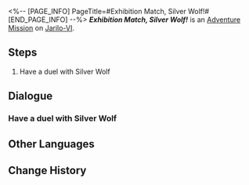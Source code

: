 <%-- [PAGE_INFO]
PageTitle=#Exhibition Match, Silver Wolf!#
[END_PAGE_INFO] --%>
{{Stub|Dialogue.}}
{{Mission Infobox
|id            = 8014147
|title         = 
|image         = <!--Mission Exhibition Match, Silver Wolf!.png-->
|type          = Adventure
|event_name    = 
|chapter       = 
|requirements  = 
|summary       = <!--official mission summary from Fate's Atlas-->
|characters    = Trailblazer; Venue Broadcast
|startLocation = [[Jarilo-VI]] - [[Old Weapon Testing Ground]]
|world         = Jarilo-VI
|area          = Old Weapon Testing Ground
|prev          = 
|next          = 
|rewards       = 
}}
'''''Exhibition Match, Silver Wolf!''''' is an [[Adventure Mission]] on [[Jarilo-VI]].

==Steps==
# Have a duel with Silver Wolf

<!--
==Gameplay Notes==

--><!--
==Trial Character==

-->
==Dialogue==
{{Stub Dialogue}}
===Have a duel with Silver Wolf===
{{Mission Description|type=adventure|location=Old Weapon Testing Ground|The core gameplay loop behind Aetherium Wars is "dueling." Challenge different players and show your true strength!}}
{{Dialogue Start}}
:{{tx}}
{{Dialogue End}}

==Other Languages==
{{Other Languages
|en   = Exhibition Match, Silver Wolf!
|zhs  = 表演赛！银狼
|zht  = 表演賽！銀狼
|ja   = エキシビションマッチ！銀狼
|ko   = 시범 경기! 은랑
|es   = Encuentro de exhibición: Silver Wolf
|fr   = Rencontre amicale&nbsp;: Louve d'argent&nbsp;!
|ru   = Показательный матч! Серебряный Волк!
|th   = แมตช์กระชับมิตร! Silver Wolf
|vi   = Giải Biểu Diễn! Sói Bạc
|de   = Schaukampf, Silberwolf!
|id   = Pertandingan Ekshibisi, Silver Wolf!
|pt   = Batalha de Exibição, Loba Prateada!
}}

==Change History==
{{Change History|1.4}}
